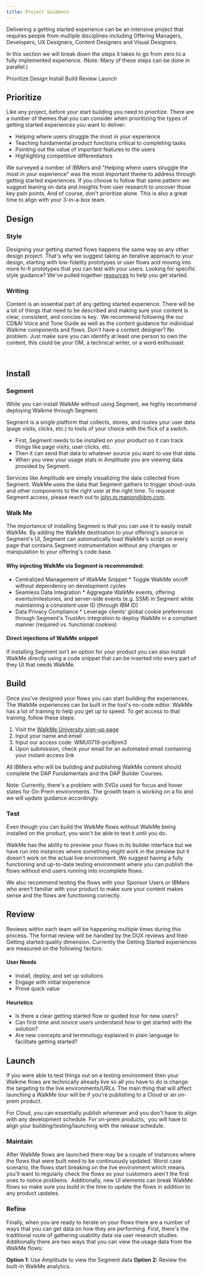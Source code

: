 ```yaml
---
title: Project Guidance
---
```


<PageDescription>

  Delivering a getting started experience can be an intensive project that requires people from multiple disciplines including Offering Managers, Developers, UX Designers, Content Designers and Visual Designers.

  In this section we will break down the steps it takes to go from zero to a fully implemented experience. (Note: Many of these steps can be done in parallel.)

</PageDescription>

<AnchorLinks>
  <AnchorLink>Prioritize</AnchorLink>
  <AnchorLink>Design</AnchorLink>
  <AnchorLink>Install</AnchorLink>
  <AnchorLink>Build</AnchorLink>
  <AnchorLink>Review</AnchorLink>
  <AnchorLink>Launch</AnchorLink>
</AnchorLinks>

## Prioritize

Like any project, before your start building you need to prioritize. There are a number of themes that you can consider when prioritizing the types of getting started experiences you want to deliver:

* Helping where users struggle the most in your experience
* Teaching fundamental product functions critical to completing tasks
* Pointing out the value of important features to the users
* Highlighting competitive differentiators 

We surveyed a number of IBMers and "Helping where users struggle the most in your experience" was the most important theme to address through getting started experiences. If you choose to follow that same pattern we suggest leaning on data and insights from user research to uncover those key pain points. And of course, don't prioritize alone. This is also a great time to align with your 3-in-a-box team.

<Row className="resource-card-group">
  <Column colMd={4} colLg={4} noGutterSm>
    <ResourceCard
      subTitle="IBM Design Thinking Toolkit"
      title="Prioritization map"
      aspectRatio="2:1"
      actionIcon="launch"
      href="https://www.ibm.com/design/thinking/page/toolkit/activity/prioritization"
    >
    </ResourceCard>
  </Column>
</Row>

## Design

### Style

Designing your getting started flows happens the same way as any other design project. That's why we suggest taking an iterative approach to your design, starting with low-fidelity prototypes or user flows and moving into more hi-fi prototypes that you can test with your users. Looking for specific style guidance? We've pulled together [resources](/getting-started-guide/resources) to help you get started. 
 
<Row className="resource-card-group">
  <Column colMd={4} colLg={4} noGutterSm>
    <ResourceCard
      subTitle="WalkMe"
      title="Sketch kit"
      aspectRatio="2:1"
      actionIcon="download"
      href="https://ibm.box.com/s/dvqku1emm9rq2yl6dyf817x2s1rpnjgi"
    >
    </ResourceCard>
  </Column>
  <Column colMd={4} colLg={4} noGutterSm>
    <ResourceCard
      subTitle="Growth team guidance"
      title="WalkMe Carbon design CSS template"
      aspectRatio="2:1"
      actionIcon="launch"
      href="https://nurturelove.w3bmix.ibm.com/documentation/datatools/walkme/deploymentguides/designTemplates/"
    >
    </ResourceCard>
  </Column>
</Row>

### Writing

Content is an essential part of any getting started experience. There will be a lot of things that need to be described and making sure your content is clear, consistent, and concise is key.  We recommend following the our CD&AI Voice and Tone Guide as well as the content guidance for individual Walkme components and flows. Don't have a content designer? No problem. Just make sure you can identify at least one person to own the content, this could be your OM, a technical writer, or a word enthusiast.

<Row className="resource-card-group">
  <Column colMd={4} colLg={4} noGutterSm>
    <ResourceCard
      subTitle="CD&AI PAL"
      title="Voice and tone guide"
      aspectRatio="2:1"
      actionIcon="arrowRight"
      href="/voice-and-tone"
    >
    </ResourceCard>
  </Column>
</Row>

## Install

### Segment

While you can install WalkMe without using Segment, we highly recommend deploying Walkme through Segment.

Segment is a single platform that collects, stores, and routes your user data (page visits, clicks, etc.) to tools of your choice with the flick of a switch.

* First, Segment needs to be installed on your product so it can track things like page visits, user clicks, etc.
* Then it can send that data to whatever source you want to use that data.
* When you view your usage stats in Amplitude you are viewing data provided by Segment.

Services like Amplitude are simply visualizing the data collected from Segment. WalkMe uses the data that Segment gathers to trigger shout-outs and other components to the right user at the right time. To request Segment access, please reach out to john.m.manion@ibm.com. 

<Row className="resource-card-group">
  <Column colMd={4} colLg={4} noGutterSm>
    <ResourceCard
      subTitle="Growth team guidance"
      title="Segment integration"
      aspectRatio="2:1"
      actionIcon="launch"
      href="https://nurturelove.w3bmix.ibm.com/documentation/datatools/segment.html"
    >
    </ResourceCard>
  </Column>
  <Column colMd={4} colLg={4} noGutterSm>
    <ResourceCard
      subTitle="Growth team guidance"
      title="On-prem segment guidance"
      aspectRatio="2:1"
      actionIcon="launch"
      href="https://nurturelove.w3bmix.ibm.com/documentation/guides/on-prem/introduction.html"
    >
    </ResourceCard>
  </Column>
</Row>

### Walk Me

The importance of installing Segment is that you can use it to easily install WalkMe. By adding the WalkMe destination to your offering's source in Segment's UI, Segment can automatically load WalkMe's script on every page that contains Segment instrumentation without any changes or manipulation to your offering's code base.

#### Why injecting WalkMe via Segment is recommended:

* Centralized Management of WalkMe Snippet * Toggle WalkMe on/off without dependency on development cycles
* Seamless Data Integration * Aggregate WalkMe events, offering events/milestones, and server-side events (e.g. SSM) in Segment while maintaining a consistent user ID (through IBM ID)
* Data Privacy Compliance * Leverage clients’ global cookie preferences through Segment's TrustArc integration to deploy WalkMe in a compliant manner (required vs. functional cookies)
 
#### Direct injections of WalkMe snippet

If installing Segment isn't an option for your product you can also install WalkMe directly using a code snippet that can be inserted into every part of they UI that needs WalkMe.

<Row className="resource-card-group">
  <Column colMd={4} colLg={4} noGutterSm>
    <ResourceCard
      subTitle="Growth team guidance"
      title="Walkme installation via direct injection"
      aspectRatio="2:1"
      actionIcon="launch"
      href="https://nurturelove.w3bmix.ibm.com/documentation/datatools/walkme/deploymentguides/segment-injection/"
    >
    </ResourceCard>
  </Column>
  <Column colMd={4} colLg={4} noGutterSm>
    <ResourceCard
      subTitle="Growth team guidance"
      title="On-prem guidance"
      aspectRatio="2:1"
      actionIcon="launch"
      href="https://nurturelove.w3bmix.ibm.com/documentation/datatools/walkme/faqs.html"
    >
    </ResourceCard>
  </Column>
  <Column colMd={4} colLg={4} noGutterSm>
    <ResourceCard
      subTitle="WalkMe support"
      title="WalkMe installation via Segment"
      aspectRatio="2:1"
      actionIcon="launch"
      href="https://support.walkme.com/knowledge-base/snippet/"
    >
    </ResourceCard>
  </Column>
</Row>

## Build

Once you've designed your flows you can start building the experiences. The WalkMe experiences can be built in the tool's no-code editor. WalkMe has a lot of training to help you get up to speed. To get access to that training, follow these steps:

1. Visit the [WalkMe University sign-up page](https://walkme.litmos.com/self-signup)
2. Input your name and email
3. Input our access code: WMU0719-pcx8jnm3
4. Upon submission, check your email for an automated email containing your instant access link

All IBMers who will be building and publishing WalkMe content should complete the DAP Fundamentals and the DAP Builder Courses.

Note: Currently, there's a problem with SVGs used for focus and hover states for On-Prem environments. The growth team is working on a fix and we will update guidance accordingly.

<Row className="resource-card-group">
  <Column colMd={4} colLg={4} noGutterSm>
    <ResourceCard
      subTitle="Growth team guidance"
      title="WalkMe access overview"
      aspectRatio="2:1"
      actionIcon="launch"
      href="http://nurturelove.w3bmix.ibm.com/documentation/compliance/access-management/walkme.html"
    >
    </ResourceCard>
  </Column>
  <Column colMd={4} colLg={4} noGutterSm>
    <ResourceCard
      subTitle="WalkMe support"
      title="WalkMe university signup"
      aspectRatio="2:1"
      actionIcon="launch"
      href="https://walkme.litmos.com/self-signup"
    >
    </ResourceCard>
  </Column>
  <Column colMd={4} colLg={4} noGutterSm>
    <ResourceCard
      subTitle="Growth team guidance"
      title="WalkMe builder access form"
      aspectRatio="2:1"
      actionIcon="launch"
      href="https://w3.ibm.com/tools/cio/forms/landing/org/app/171cd8bb-5590-4547-8953-2e6ffa22a91a/launch/index.html?form=F_Form1"
    >
    </ResourceCard>
  </Column>
  <Column colMd={4} colLg={4} noGutterSm>
    <ResourceCard
      subTitle="Growth team guidance"
      title="WalkMe builder workshops"
      aspectRatio="2:1"
      actionIcon="launch"
      href="http://nurturelove.w3bmix.ibm.com/documentation/datatools/walkme/deploymentguides/"
    >
    </ResourceCard>
  </Column>
</Row>

### Test

Even though you can build the WalkMe flows without WalkMe being installed on the product, you won't be able to test it until you do.

WalkMe has the ability to preview your flows in its builder interface but we have run into instances where something might work in the preview but it doesn't work on the actual live environment. We suggest having a fully functioning and up-to-date testing environment where you can publish the flows without end users running into incomplete flows.

We also recommend testing the flows with your Sponsor Users or IBMers who aren't familiar with your product to make sure your content makes sense and the flows are functioning correctly.

## Review

Reviews within each team will be happening multiple times during this process. The formal review will be handled by the DUX reviews and their Getting started quality dimension. Currently the Getting Started experiences are measured on the following factors:

#### User Needs

* Install, deploy, and set up solutions
* Engage with initial experience
* Prove quick value

#### Heuristics

* Is there a clear getting started flow or guided tour for new users?
* Can first time and novice users understand how to get started with the solution?
* Are new concepts and terminology explained in plain language to facilitate getting started?

<Row className="resource-card-group">
  <Column colMd={4} colLg={4} noGutterSm>
    <ResourceCard
      subTitle="DUX guidance"
      title="Getting started"
      aspectRatio="2:1"
      actionIcon="launch"
      href="https://ibm.ent.box.com/notes/420787346468?s=fiergxns3i3mmtxmwhbb0faa3pko37yf"
    >
    </ResourceCard>
  </Column>
  <Column colMd={4} colLg={4} noGutterSm>
    <ResourceCard
      subTitle="YourLearning"
      title="Getting started office hours"
      aspectRatio="2:1"
      actionIcon="launch"
      href="https://ec.yourlearning.ibm.com/w3/meeting/10092411"
    >
    </ResourceCard>
  </Column>
</Row>

## Launch

If you were able to test things out on a testing environment then your Walkme flows are technically already live so all you have to do is change the targeting to the live environments/URLs. The main thing that will affect launching a WalkMe tour will be if you're publishing to a Cloud or an on-prem product.

For Cloud, you can essentially publish whenever and you don't have to align with any development schedule. For on-prem products,  you will have to align your building/testing/launching with the release schedule.

<Row className="resource-card-group">
  <Column colMd={4} colLg={4} noGutterSm>
    <ResourceCard
      subTitle="WalkMe support"
      title="WalkMe publishing overview"
      aspectRatio="2:1"
      actionIcon="launch"
      href="https://support.walkme.com/knowledge-base/publishing/"
    >
    </ResourceCard>
  </Column>
</Row>

### Maintain

After WalkMe flows are launched there may be a couple of instances where the flows that were built need to be continuously updated. Worst case scenario, the flows start breaking on the live environment which means you'll want to regularly check the flows so your customers aren't the first ones to notice problems.  Additionally, new UI elements can break WalkMe flows so make sure you build in the time to update the flows in addition to any product updates.

<Row className="resource-card-group">
  <Column colMd={4} colLg={4} noGutterSm>
    <ResourceCard
      subTitle="WalkMe support"
      title="Support"
      aspectRatio="2:1"
      actionIcon="launch"
      href="https://support.walkme.com/"
    >
    </ResourceCard>
  </Column>
</Row>

### Refine

Finally, when you are ready to iterate on your flows there are a number of ways that you can get data on how they are performing. First, there's the traditional route of gathering usability data via user research studies. Additionally there are two ways that you can view the usage data from the WalkMe flows:

**Option 1:** Use Amplitude to view the Segment data
**Option 2:** Review the built-in WalkMe analytics.

<Row className="resource-card-group">
  <Column colMd={4} colLg={4} noGutterSm>
    <ResourceCard
      subTitle="WalkMe support"
      title="WalkMe insights"
      aspectRatio="2:1"
      actionIcon="launch"
      href="https://support.walkme.com/article-categories/walkme-insights/"
    >
    </ResourceCard>
  </Column>
</Row>

